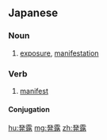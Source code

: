 ==Japanese==
{{ja-kanjitab|はつ|ろ|yomi=on}}

===Noun===
{{ja-noun|はつろ}}

# [[exposure]], [[manifestation]]

===Verb===
{{ja-verb-suru|はつろ}}

# [[manifest]]

====Conjugation====
{{ja-suru|はつろ}}

[[hu:発露]]
[[mg:発露]]
[[zh:発露]]
